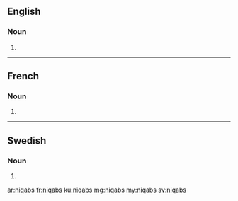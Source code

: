 {{also|niqābs}}
==English==

===Noun===
{{head|en|noun plural form}}

# {{plural of|lang=en|niqab}}

----

==French==

===Noun===
{{head|fr|noun plural form|g=?}}

# {{plural of|lang=fr|niqab}}

----

==Swedish==

===Noun===
{{head|sv|noun form}}

# {{sv-noun-form-indef-gen|niqab}}

[[ar:niqabs]]
[[fr:niqabs]]
[[ku:niqabs]]
[[mg:niqabs]]
[[my:niqabs]]
[[sv:niqabs]]